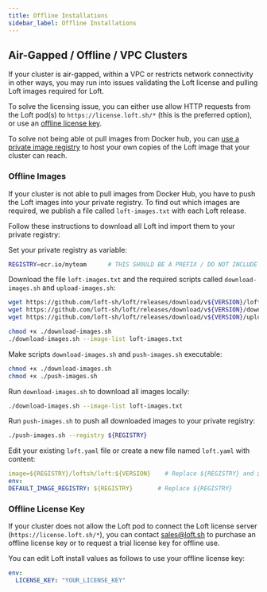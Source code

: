 ```yaml
---
title: Offline Installations
sidebar_label: Offline Installations
---
```



## Air-Gapped / Offline / VPC Clusters

If your cluster is air-gapped, within a VPC or restricts network connectivity in other ways, you
may run into issues validating the Loft license and pulling Loft images required for Loft.

To solve the licensing issue, you can either use allow HTTP requests from the Loft pod(s) to
`https://license.loft.sh/*` (this is the preferred option), or use an
[offline license key](#offline-license-key).

To solve not being able ot pull images from Docker hub, you can
[use a private image registry](#offline-images) to host your own copies of the Loft image that
your cluster can reach.


### Offline Images

If your cluster is not able to pull images from Docker Hub, you have to push the Loft images
into your private registry. To find out which images are required, we publish a file called
`loft-images.txt` with each Loft release.

Follow these instructions to download all Loft ind import them to your private registry:

<Flow id="offline-images">
    <Step>
        <PartialAdminSetVersion/>
  </Step>
  <Step>

Set your private registry as variable:

```bash
REGISTRY=ecr.io/myteam      # THIS SHOULD BE A PREFIX / DO NOT INCLUDE ANY LOFT_IMAGE PATHS
```

  </Step>
  <Step>

Download the file `loft-images.txt` and the required scripts called `download-images.sh` and `upload-images.sh`:

```bash
wget https://github.com/loft-sh/loft/releases/download/v${VERSION}/loft-images.txt
wget https://github.com/loft-sh/loft/releases/download/v${VERSION}/download-images.sh
wget https://github.com/loft-sh/loft/releases/download/v${VERSION}/upload-images.sh

chmod +x ./download-images.sh
./download-images.sh --image-list loft-images.txt
```

  </Step>
  <Step>

Make scripts `download-images.sh` and `push-images.sh` executable:

```bash
chmod +x ./download-images.sh
chmod +x ./push-images.sh
```

  </Step>
  <Step>

Run `download-images.sh` to download all images locally:

```bash
./download-images.sh --image-list loft-images.txt
```

  </Step>
  <Step>

Run `push-images.sh` to push all downloaded images to your private registry:

```bash
./push-images.sh --registry ${REGISTRY}
```

  </Step>
  <Step>

Edit your existing `loft.yaml` file or create a new file named `loft.yaml` with content:

```yaml
image=${REGISTRY}/loftsh/loft:${VERSION}    # Replace ${REGISTRY} and ${VERSION}
env:
DEFAULT_IMAGE_REGISTRY: ${REGISTRY}       # Replace ${REGISTRY}
```

  </Step>
  <Step>
        <PartialAdminUpgrade/>
    </Step>
</Flow>


### Offline License Key

If your cluster does not allow the Loft pod to connect the Loft license server
(`https://license.loft.sh/*`), you can contact [sales@loft.sh](mailto:sales@loft.sh) to purchase
an offline license key or to request a trial license key for offline use.

You can edit Loft install values as follows to use your offline license key:

```yaml
env:
  LICENSE_KEY: "YOUR_LICENSE_KEY"
````